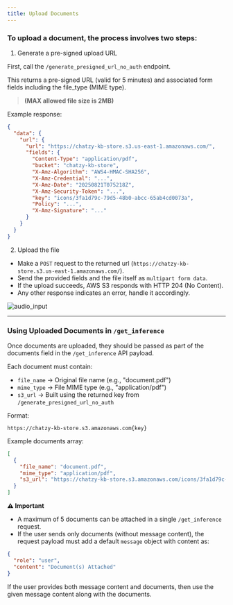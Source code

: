 ```yaml
---
title: Upload Documents
---
```


### To upload a document, the process involves two steps:

1. Generate a pre-signed upload URL

First, call the `/generate_presigned_url_no_auth` endpoint.

This returns a pre-signed URL (valid for 5 minutes) and associated form fields including the file_type (MIME type).

> **(MAX allowed file size is 2MB)**

Example response:

```json
{
  "data": {
    "url": {
      "url": "https://chatzy-kb-store.s3.us-east-1.amazonaws.com/",
      "fields": {
        "Content-Type": "application/pdf",
        "bucket": "chatzy-kb-store",
        "X-Amz-Algorithm": "AWS4-HMAC-SHA256",
        "X-Amz-Credential": "...",
        "X-Amz-Date": "20250821T075218Z",
        "X-Amz-Security-Token": "...",
        "key": "icons/3fa1d79c-79d5-48b0-abcc-65ab4cd0073a",
        "Policy": "...",
        "X-Amz-Signature": "..."
      }
    }
  }
}
```

2. Upload the file

- Make a `POST` request to the returned url (`https://chatzy-kb-store.s3.us-east-1.amazonaws.com/`).
- Send the provided fields and the file itself as `multipart form data`.
- If the upload succeeds, AWS S3 responds with HTTP 204 (No Content).
- Any other response indicates an error, handle it accordingly.

![audio_input](/images/upload_documents_1.png)

---

### Using Uploaded Documents in `/get_inference`

Once documents are uploaded, they should be passed as part of the documents field in the `/get_inference` API payload.

Each document must contain:

- `file_name` → Original file name (e.g., "document.pdf")
- `mime_type` → File MIME type (e.g., "application/pdf")
- `s3_url` → Built using the returned key from `/generate_presigned_url_no_auth`

Format:

```http
https://chatzy-kb-store.s3.amazonaws.com{key}
```

Example documents array:

```json
[
  {
    "file_name": "document.pdf",
    "mime_type": "application/pdf",
    "s3_url": "https://chatzy-kb-store.s3.amazonaws.com/icons/3fa1d79c-79d5-48b0-abcc-65ab4cd0073a"
  }
]
```

**⚠️ Important**

- A maximum of 5 documents can be attached in a single `/get_inference` request.
- If the user sends only documents (without message content), the request payload must add a default `message` object with content as:

```json
{
  "role": "user",
  "content": "Document(s) Attached"
}
```

If the user provides both message content and documents, then use the given message content along with the documents.
